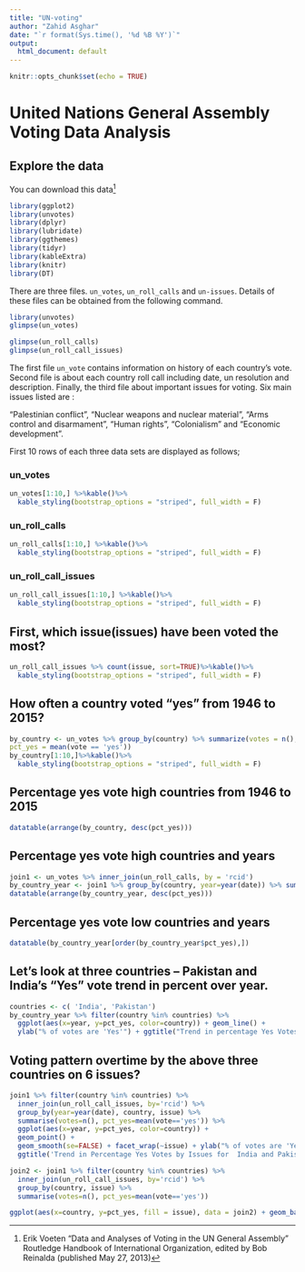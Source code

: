 ```yaml
---
title: "UN-voting"
author: "Zahid Asghar"
date: "`r format(Sys.time(), '%d %B %Y')`"
output:
  html_document: default
---
```


```r
knitr::opts_chunk$set(echo = TRUE)
```

# United Nations General Assembly Voting Data Analysis

## Explore the data

You can download this data^[Erik Voeten "Data and Analyses of Voting in the UN General Assembly" Routledge Handbook of International Organization, edited by Bob Reinalda (published May 27, 2013)]
```r
library(ggplot2)
library(unvotes)
library(dplyr)
library(lubridate)
library(ggthemes)
library(tidyr)
library(kableExtra)
library(knitr)
library(DT)
```

There are three files. `un_votes`, `un_roll_calls` and `un-issues`. Details of these files can be obtained from the following command. 


```r
library(unvotes)
glimpse(un_votes)

glimpse(un_roll_calls)
glimpse(un_roll_call_issues)
```
The first file `un_vote` contains information on history of each country's vote. Second file is about each country roll call including date, un resolution and description. Finally, the third file about important issues for voting. Six main issues listed are : 
 
“Palestinian conflict”, “Nuclear weapons and nuclear material”, “Arms control and disarmament”, “Human rights”, “Colonialism” and “Economic development”.

First 10 rows of each three data sets are displayed as follows;

### un_votes 

```r
un_votes[1:10,] %>%kable()%>%
  kable_styling(bootstrap_options = "striped", full_width = F)
```

### un_roll_calls 

```r
un_roll_calls[1:10,] %>%kable()%>%
  kable_styling(bootstrap_options = "striped", full_width = F)
```

### un_roll_call_issues


```r
un_roll_call_issues[1:10,] %>%kable()%>%
  kable_styling(bootstrap_options = "striped", full_width = F)
```


## First, which issue(issues) have been voted the most?

```r
un_roll_call_issues %>% count(issue, sort=TRUE)%>%kable()%>%
  kable_styling(bootstrap_options = "striped", full_width = F)
```


## How often a country voted “yes” from 1946 to 2015?

```r
by_country <- un_votes %>% group_by(country) %>% summarize(votes = n(),
pct_yes = mean(vote == 'yes'))
by_country[1:10,]%>%kable()%>%
  kable_styling(bootstrap_options = "striped", full_width = F)
```

## Percentage yes vote high countries from 1946 to 2015

```r
datatable(arrange(by_country, desc(pct_yes)))
```

## Percentage yes vote high countries and years

```r
join1 <- un_votes %>% inner_join(un_roll_calls, by = 'rcid')
by_country_year <- join1 %>% group_by(country, year=year(date)) %>% summarise(votes=n(), pct_yes = mean(vote=='yes'))
datatable(arrange(by_country_year, desc(pct_yes)))

```

## Percentage yes vote low countries and years

```r
datatable(by_country_year[order(by_country_year$pct_yes),])

```

## Let’s look at three countries – Pakistan and India’s “Yes” vote trend in percent over year.

```r
countries <- c( 'India', 'Pakistan')
by_country_year %>% filter(country %in% countries) %>% 
  ggplot(aes(x=year, y=pct_yes, color=country)) + geom_line() + 
  ylab("% of votes are 'Yes'") + ggtitle("Trend in percentage Yes Votes of India and Pakistan 1946-2015") + theme_bw()

```
## Voting pattern overtime by the above three countries on 6 issues?

```r
join1 %>% filter(country %in% countries) %>% 
  inner_join(un_roll_call_issues, by='rcid') %>% 
  group_by(year=year(date), country, issue) %>% 
  summarise(votes=n(), pct_yes=mean(vote=='yes')) %>% 
  ggplot(aes(x=year, y=pct_yes, color=country)) + 
  geom_point() + 
  geom_smooth(se=FALSE) + facet_wrap(~issue) + ylab("% of votes are 'Yes'") +
  ggtitle('Trend in Percentage Yes Votes by Issues for  India and Pakistan')

```


```r
join2 <- join1 %>% filter(country %in% countries) %>% 
  inner_join(un_roll_call_issues, by='rcid') %>% 
  group_by(country, issue) %>% 
  summarise(votes=n(), pct_yes=mean(vote=='yes'))

ggplot(aes(x=country, y=pct_yes, fill = issue), data = join2) + geom_bar(stat = 'identity', position = position_dodge()) + ggtitle('India and Pakistan the UN Issues')

```

